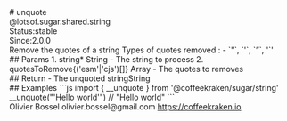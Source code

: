 <div class="docmap-mdx">
# unquote
<div class="_namespace">@lotsof.sugar.shared.string</div>
<div class="_metas">
<div class="_status"><span class="_status-label">Status:</span><span class="_status-value -stable">stable</span></div>
<div class="_since"><span class="_since-label">Since:</span><span class="_since-value">2.0.0</span></div>
</div>
<div class="_description">
Remove the quotes of a string
Types of quotes removed :
- `"`, `'`, `”`, '`'
</div>
<div class="_params">
## Params
1. <span class="_name">string<span class="_required">*</span></span><span class="_default"></span> <span class="_type">String</span>
   - The string to process
2. <span class="_name">quotesToRemove</span><span class="_default">{('esm'|'cjs')[]}</span> <span class="_type">Array<String></span>
   - The quotes to removes
</div>
<div class="_return">
## Return
- <span class="_description">The unquoted string</span><span class="_default"></span><span class="_type">String</span>
</div>
<div class="_examples">
## Examples
```js
import { __unquote } from '@coffeekraken/sugar/string'
__unquote("'Hello world'") // "Hello world"
```
</div>
<div class="_author">
<span class="_name">Olivier Bossel</span>
<span class="_email">olivier.bossel@gmail.com</span>
<a href="https://coffeekraken.io" target="_blank" class="_url">https://coffeekraken.io</a>
</div>
</div>